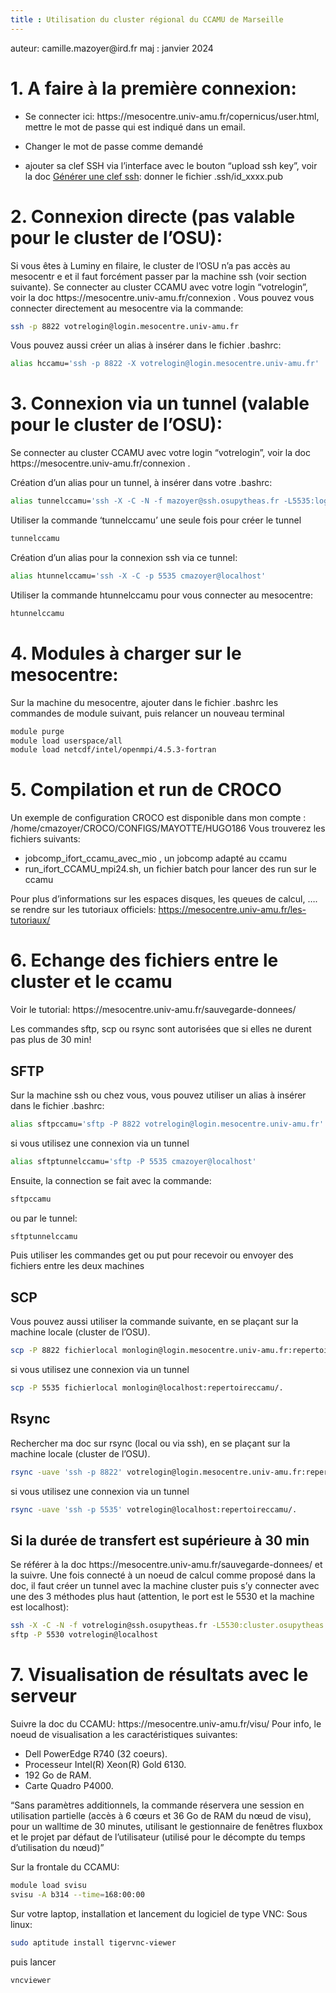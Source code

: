 ```yaml
---
title : Utilisation du cluster régional du CCAMU de Marseille
---
```


auteur: camille.mazoyer@ird.fr
maj : janvier 2024

# 1. A faire à la première connexion:

- Se connecter ici: https://mesocentre.univ-amu.fr/copernicus/user.html, mettre le mot de passe qui est indiqué dans un email.  

- Changer le mot de passe comme demandé

- ajouter sa clef SSH via l'interface avec le bouton "upload ssh key", voir la doc [Générer une clef ssh](clef_ssh.html): donner le fichier .ssh/id_xxxx.pub


# 2.  Connexion directe (pas valable pour le cluster de l'OSU):

Si vous êtes à Luminy en filaire, le cluster de l'OSU n'a pas accès au mesocentr e et il faut forcément passer par la machine ssh (voir section suivante).
Se connecter au cluster CCAMU avec votre login "votrelogin", voir la doc https://mesocentre.univ-amu.fr/connexion .  Vous pouvez vous connecter directement au mesocentre via la commande:
```bash
ssh -p 8822 votrelogin@login.mesocentre.univ-amu.fr
```

Vous pouvez aussi créer un alias à insérer dans le fichier .bashrc: 

```bash
alias hccamu='ssh -p 8822 -X votrelogin@login.mesocentre.univ-amu.fr'
```

# 3. Connexion via un tunnel  (valable pour le cluster de l'OSU):

Se connecter au cluster CCAMU avec votre login "votrelogin", voir la doc https://mesocentre.univ-amu.fr/connexion .  

Création d'un alias pour un  tunnel, à insérer dans votre .bashrc:

```bash
alias tunnelccamu='ssh -X -C -N -f mazoyer@ssh.osupytheas.fr -L5535:login.mesocentre.univ-amu.fr:8822'
```

Utiliser la commande 'tunnelccamu' une seule fois pour créer le tunnel 

```bash
tunnelccamu
```

Création d'un alias pour la connexion ssh via ce tunnel:

```bash
alias htunnelccamu='ssh -X -C -p 5535 cmazoyer@localhost'
```

Utiliser la commande htunnelccamu pour vous connecter au mesocentre:

```bash
htunnelccamu
```


# 4. Modules à charger sur le mesocentre:

Sur la machine du mesocentre, ajouter dans le fichier .bashrc les commandes de module suivant, puis relancer un nouveau terminal

```bash
module purge
module load userspace/all
module load netcdf/intel/openmpi/4.5.3-fortran
```

# 5. Compilation et run de CROCO
Un exemple de configuration CROCO est disponible dans mon compte : /home/cmazoyer/CROCO/CONFIGS/MAYOTTE/HUGO186
Vous trouverez les fichiers suivants:

- jobcomp_ifort_ccamu_avec_mio , un jobcomp adapté au ccamu
- run_ifort_CCAMU_mpi24.sh, un fichier batch pour lancer des run sur le ccamu

Pour plus d'informations sur les espaces disques, les queues de calcul, .... se rendre sur les tutoriaux officiels:  [https://mesocentre.univ-amu.fr/les-tutoriaux/](https://mesocentre.univ-amu.fr/les-tutoriaux/)

# 6. Echange des fichiers entre le cluster et le ccamu

Voir le tutorial: https://mesocentre.univ-amu.fr/sauvegarde-donnees/

Les commandes sftp, scp  ou rsync sont autorisées que si elles ne durent pas plus de 30 min!

## SFTP 

Sur la machine ssh ou chez vous, vous pouvez utiliser un alias à insérer dans le fichier .bashrc: 

```bash
alias sftpccamu='sftp -P 8822 votrelogin@login.mesocentre.univ-amu.fr'
```

si vous utilisez une connexion via un tunnel

```bash
alias sftptunnelccamu='sftp -P 5535 cmazoyer@localhost'
```

Ensuite, la connection se fait avec la commande: 

```bash
sftpccamu
```

ou par le tunnel:

```bash
sftptunnelccamu
```

Puis utiliser les commandes get ou put pour recevoir ou envoyer des fichiers entre les deux machines

## SCP

Vous pouvez aussi utiliser la commande suivante, en se plaçant sur la machine locale (cluster de l'OSU).

```bash
scp -P 8822 fichierlocal monlogin@login.mesocentre.univ-amu.fr:repertoireccamu/. 
```

si vous utilisez une connexion via un tunnel

```bash
scp -P 5535 fichierlocal monlogin@localhost:repertoireccamu/. 
```

## Rsync

Rechercher ma doc sur rsync (local ou via ssh),  en se plaçant sur la machine locale (cluster de l'OSU).

```bash
rsync -uave 'ssh -p 8822' votrelogin@login.mesocentre.univ-amu.fr:repertoireccamu/.
```

si vous utilisez une connexion via un tunnel

```bash
rsync -uave 'ssh -p 5535' votrelogin@localhost:repertoireccamu/.
```

## Si la durée de transfert est supérieure à 30 min 

Se référer à la doc https://mesocentre.univ-amu.fr/sauvegarde-donnees/  et la suivre. Une fois connecté à un noeud de calcul comme proposé dans la doc, il faut créer un tunnel avec la machine cluster puis s'y connecter avec une des 3 méthodes plus haut (attention, le port est le 5530 et la machine est localhost):

```bash
ssh -X -C -N -f votrelogin@ssh.osupytheas.fr -L5530:cluster.osupytheas.fr:22
sftp -P 5530 votrelogin@localhost
```

# 7. Visualisation de résultats avec le serveur 

Suivre la doc du CCAMU: https://mesocentre.univ-amu.fr/visu/
Pour info, le noeud de visualisation a les caractéristiques suivantes:

- Dell PowerEdge R740 (32 coeurs).
- Processeur Intel(R) Xeon(R) Gold 6130.
- 192 Go de RAM.
- Carte Quadro P4000.

"Sans paramètres additionnels, la commande réservera une session en utilisation partielle (accès à 6 cœurs et 36 Go de RAM du nœud de visu), pour un walltime de 30 minutes, utilisant le gestionnaire de fenêtres fluxbox et le projet par défaut de l’utilisateur (utilisé pour le décompte du temps d’utilisation du nœud)"

Sur la frontale du CCAMU:

```bash
module load svisu
svisu -A b314 --time=168:00:00
```

Sur votre laptop, installation et lancement du logiciel de type VNC:
Sous linux:
```bash
sudo aptitude install tigervnc-viewer
```
puis lancer 
```bash
vncviewer
```